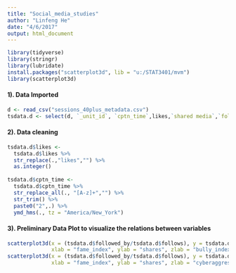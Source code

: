 ```yaml
---
title: "Social_media_studies"
author: "Linfeng He"
date: "4/6/2017"
output: html_document
---
```


```r
library(tidyverse)
library(stringr)
library(lubridate)
install.packages("scatterplot3d", lib = "u:/STAT3401/mvm")
library(scatterplot3d)
```

#### 1). Data Imported

```r
d <- read_csv("sessions_40plus_metadata.csv")
tsdata.d <- select(d, `_unit_id`, `cptn_time`,likes,`shared media`,`followed_by`,follows,cyberaggression,cyberbullying)
```


#### 2). Data cleaning

```r
tsdata.d$likes <- 
  tsdata.d$likes %>%
  str_replace(.,"likes","") %>%
  as.integer()
    
tsdata.d$cptn_time <-
  tsdata.d$cptn_time %>%
  str_replace_all(., "[A-z]+","") %>%
  str_trim() %>%
  paste0("2",.) %>%
  ymd_hms(., tz = "America/New_York")
```

#### 3). Preliminary Data Plot to visualize the relations between variables  


```r
scatterplot3d(x = (tsdata.d$followed_by/tsdata.d$follows), y = tsdata.d$`shared media` , z = tsdata.d$cyberbullying, 
              xlab = "fame_index", ylab = "shares", zlab = "bully_index", highlight.3d = T, scale.y = 0.7)
scatterplot3d(x = (tsdata.d$followed_by/tsdata.d$follows), y = tsdata.d$`shared media` , z = tsdata.d$cyberaggression,
              xlab = "fame_index", ylab = "shares", zlab = "cyberaggression_index", highlight.3d = T, scale.y = 0.7)
```